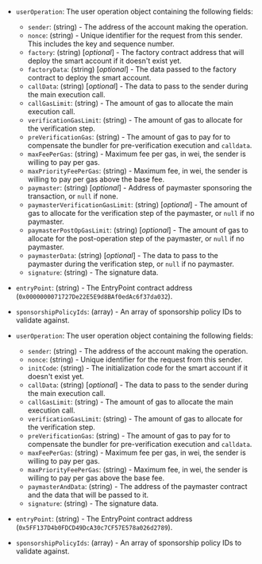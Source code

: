 
<Tabs>
<TabItem value="v0.7" label="v0.7 and v0.8 user operation">

- `userOperation`: The user operation object containing the following fields:

  - `sender`: (string) - The address of the account making the operation.
  - `nonce`: (string) - Unique identifier for the request from this sender. This includes the key and
      sequence number.
  - `factory`: (string) [_optional_] - The factory contract address that will deploy the smart account
      if it doesn't exist yet.
  - `factoryData`: (string) [_optional_] - The data passed to the factory contract to deploy the smart account.
  - `callData`: (string) [_optional_] - The data to pass to the sender during the main execution call.
  - `callGasLimit`: (string) - The amount of gas to allocate the main execution call.
  - `verificationGasLimit`: (string) - The amount of gas to allocate for the verification step.
  - `preVerificationGas`: (string) - The amount of gas to pay for to compensate the bundler for
      pre-verification execution and `calldata`.
  - `maxFeePerGas`: (string) - Maximum fee per gas, in wei, the sender is willing to pay per gas.
  - `maxPriorityFeePerGas`: (string) - Maximum fee, in wei, the sender is willing to pay per gas above the base fee.
  - `paymaster`: (string) [_optional_] - Address of paymaster sponsoring the transaction, or `null` if none.
  - `paymasterVerificationGasLimit`: (string) [_optional_] - The amount of gas to allocate for the
      verification step of the paymaster, or `null` if no paymaster.
  - `paymasterPostOpGasLimit`: (string) [_optional_] - The amount of gas to allocate for the
      post-operation step of the paymaster, or `null` if no paymaster.
  - `paymasterData`: (string) [_optional_] - The data to pass to the paymaster during the verification
      step, or `null` if no paymaster.
  - `signature`: (string) - The signature data.

- `entryPoint`: (string) - The EntryPoint contract address (`0x0000000071727De22E5E9d8BAf0edAc6f37da032`).

- `sponsorshipPolicyIds`: (array) - An array of sponsorship policy IDs to validate against.

</TabItem>
<TabItem value="v0.6" label="v0.6 user operation">

- `userOperation`: The user operation object containing the following fields:

  - `sender`: (string) - The address of the account making the operation.
  - `nonce`: (string) - Unique identifier for the request from this sender.
  - `initCode`: (string) - The initialization code for the smart account if it doesn't exist yet.
  - `callData`: (string) [_optional_] - The data to pass to the sender during the main execution call.
  - `callGasLimit`: (string) - The amount of gas to allocate the main execution call.
  - `verificationGasLimit`: (string) - The amount of gas to allocate for the verification step.
  - `preVerificationGas`: (string) - The amount of gas to pay for to compensate the bundler for
      pre-verification execution and `calldata`.
  - `maxFeePerGas`: (string) - Maximum fee per gas, in wei, the sender is willing to pay per gas.
  - `maxPriorityFeePerGas`: (string) - Maximum fee, in wei, the sender is willing to pay per gas above the base fee.
  - `paymasterAndData`: (string) - The address of the paymaster contract and the data that will be passed to it.
  - `signature`: (string) - The signature data.

- `entryPoint`: (string) - The EntryPoint contract address (`0x5FF137D4b0FDCD49DcA30c7CF57E578a026d2789`).

- `sponsorshipPolicyIds`: (array) - An array of sponsorship policy IDs to validate against.

</TabItem>
</Tabs>
